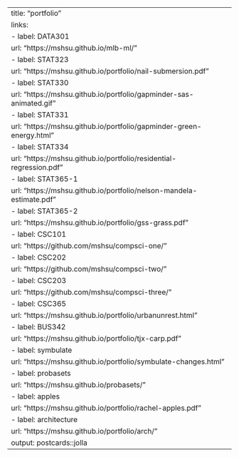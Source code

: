 ---
title: "portfolio"
links:
  - label: DATA301
    url: "https://mshsu.github.io/mlb-ml/"
  - label: STAT323
    url: "https://mshsu.github.io/portfolio/nail-submersion.pdf"
  - label: STAT330
    url: "https://mshsu.github.io/portfolio/gapminder-sas-animated.gif"
  - label: STAT331
    url: "https://mshsu.github.io/portfolio/gapminder-green-energy.html"
  - label: STAT334
    url: "https://mshsu.github.io/portfolio/residential-regression.pdf"
  - label: STAT365-1
    url: "https://mshsu.github.io/portfolio/nelson-mandela-estimate.pdf"
  - label: STAT365-2
    url: "https://mshsu.github.io/portfolio/gss-grass.pdf"
  - label: CSC101
    url: "https://github.com/mshsu/compsci-one/"
  - label: CSC202
    url: "https://github.com/mshsu/compsci-two/"
  - label: CSC203
    url: "https://github.com/mshsu/compsci-three/"
  - label: CSC365
    url: "https://mshsu.github.io/portfolio/urbanunrest.html"
  - label: BUS342
    url: "https://mshsu.github.io/portfolio/tjx-carp.pdf"
  - label: symbulate
    url: "https://mshsu.github.io/portfolio/symbulate-changes.html"
  - label: probasets
    url: "https://mshsu.github.io/probasets/"
  - label: apples
    url: "https://mshsu.github.io/portfolio/rachel-apples.pdf"
  - label: architecture
    url: "https://mshsu.github.io/portfolio/arch/"
output: postcards::jolla
---